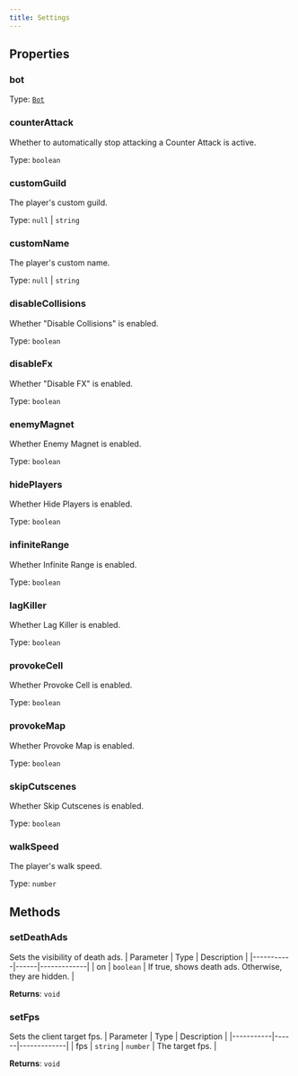 ```yaml
---
title: Settings
---
```



## Properties
### bot

Type: [`Bot`](/api-legacy/bot)

### counterAttack
Whether to automatically stop attacking a Counter Attack is active.

Type: `boolean`

### customGuild <Badge text="Getter" size="small" />	 <Badge text="Setter" size="small" />
The player's custom guild.

Type: `null` \| `string`

### customName <Badge text="Getter" size="small" />	 <Badge text="Setter" size="small" />
The player's custom name.

Type: `null` \| `string`

### disableCollisions <Badge text="Getter" size="small" />	 <Badge text="Setter" size="small" />
Whether "Disable Collisions" is enabled.

Type: `boolean`

### disableFx <Badge text="Getter" size="small" />	 <Badge text="Setter" size="small" />
Whether "Disable FX" is enabled.

Type: `boolean`

### enemyMagnet <Badge text="Getter" size="small" />	 <Badge text="Setter" size="small" />
Whether Enemy Magnet is enabled.

Type: `boolean`

### hidePlayers <Badge text="Getter" size="small" />	 <Badge text="Setter" size="small" />
Whether Hide Players is enabled.

Type: `boolean`

### infiniteRange <Badge text="Getter" size="small" />	 <Badge text="Setter" size="small" />
Whether Infinite Range is enabled.

Type: `boolean`

### lagKiller <Badge text="Getter" size="small" />	 <Badge text="Setter" size="small" />
Whether Lag Killer is enabled.

Type: `boolean`

### provokeCell <Badge text="Getter" size="small" />	 <Badge text="Setter" size="small" />
Whether Provoke Cell is enabled.

Type: `boolean`

### provokeMap <Badge text="Getter" size="small" />	 <Badge text="Setter" size="small" />
Whether Provoke Map is enabled.

Type: `boolean`

### skipCutscenes <Badge text="Getter" size="small" />	 <Badge text="Setter" size="small" />
Whether Skip Cutscenes is enabled.

Type: `boolean`

### walkSpeed <Badge text="Getter" size="small" />	 <Badge text="Setter" size="small" />
The player's walk speed.

Type: `number`

## Methods

### setDeathAds
Sets the visibility of death ads.
| Parameter | Type | Description |
|-----------|------|-------------|
| on | `boolean` | If true, shows death ads. Otherwise, they are hidden. |

**Returns**: `void`

### setFps
Sets the client target fps.
| Parameter | Type | Description |
|-----------|------|-------------|
| fps | `string` \| `number` | The target fps. |

**Returns**: `void`
